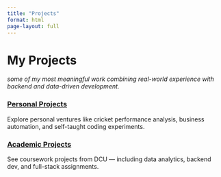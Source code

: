 ```yaml
---
title: "Projects"
format: html
page-layout: full
---
```


# My Projects

_some of my most meaningful work combining real-world experience with backend and data-driven development._

<div class="project-grid">

<div class="project-card">
  <h3><a href="projects/personal.html">Personal Projects</a></h3>
  <p>Explore personal ventures like cricket performance analysis, business automation, and self-taught coding experiments.</p>
</div>

<div class="project-card">
  <h3><a href="projects/academic.html">Academic Projects</a></h3>
  <p>See coursework projects from DCU — including data analytics, backend dev, and full-stack assignments.</p>
</div>

</div>








